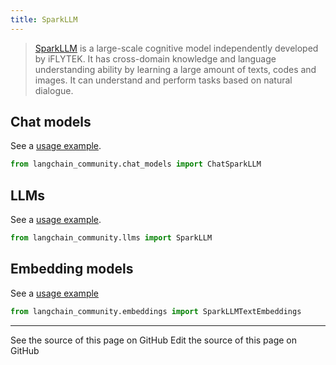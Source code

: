 ```yaml
---
title: SparkLLM
---
```


>[SparkLLM](https://xinghuo.xfyun.cn/spark) is a large-scale cognitive model independently developed by iFLYTEK.
It has cross-domain knowledge and language understanding ability by learning a large amount of texts, codes and images.
It can understand and perform tasks based on natural dialogue.

## Chat models

See a [usage example](/oss/python/integrations/chat/sparkllm).

```python
from langchain_community.chat_models import ChatSparkLLM
```

## LLMs

See a [usage example](/oss/python/integrations/llms/sparkllm).

```python
from langchain_community.llms import SparkLLM
```

## Embedding models

See a [usage example](/oss/python/integrations/text_embedding/sparkllm)

```python
from langchain_community.embeddings import SparkLLMTextEmbeddings
```

---

<CardGroup cols={2}>
  <Card title="View Source" icon="eye" href="https://github.com/langchain-ai/docs/blob/main/src/oss/python/integrations/providers/sparkllm.mdx">
    See the source of this page on GitHub
  </Card>
  <Card title="Edit Source" icon="pen-to-square" href="https://github.com/langchain-ai/docs/edit/main/src/oss/python/integrations/providers/sparkllm.mdx">
    Edit the source of this page on GitHub
  </Card>
</CardGroup>

